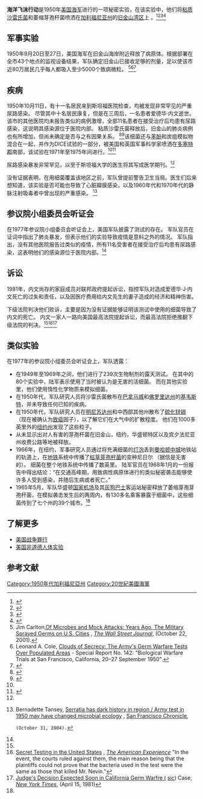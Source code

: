 '''海洋飞沫行动'''是1950年[[美國海軍|美国海军]]进行的一项秘密实验，在该实验中，他们将[[黏质沙雷菌|粘质沙雷氏菌]]和萎缩芽孢杆菌喷洒在[[加利福尼亚州|加利福尼亚州]]的[[舊金山灣區|旧金山湾区]]上 。<ref>{{Cite web|last=Thompson|first=Helen|title=In 1950, the U.S. Released a Bioweapon in San Francisco|url=https://www.smithsonianmag.com/smart-news/1950-us-released-bioweapon-san-francisco-180955819/|access-date=2021-06-11|website=Smithsonian Magazine|language=en|archive-date=2021-12-18|archive-url=https://web.archive.org/web/20211218021846/https://www.smithsonianmag.com/smart-news/1950-us-released-bioweapon-san-francisco-180955819/|dead-url=no}}</ref><ref>{{Cite web|title=Blood & Fog: The Military's Germ Warfare Tests in San Francisco|url=https://www.discovermagazine.com/health/blood-and-fog-the-militarys-germ-warfare-tests-in-san-francisco|access-date=2021-06-11|website=Discover Magazine|language=en|archive-date=2021-11-20|archive-url=https://web.archive.org/web/20211120204231/https://www.discovermagazine.com/health/blood-and-fog-the-militarys-germ-warfare-tests-in-san-francisco|dead-url=no}}</ref><ref>{{Cite web|last=Tansey|first=Bernadette|date=2004-10-31|title=Serratia has dark history in region / Army test in 1950 may have changed microbial ecology|url=https://www.sfgate.com/health/article/Serratia-has-dark-history-in-region-Army-test-2677623.php|access-date=2021-06-11|website=SFGATE|language=en-US|archive-date=2020-02-15|archive-url=https://web.archive.org/web/20200215002434/https://www.sfgate.com/health/article/Serratia-has-dark-history-in-region-Army-test-2677623.php|dead-url=no}}</ref><ref>{{Cite web|last=Bentley|first=Michelle|title=The US has a history of testing biological weapons on the public – were infected ticks used too?|url=http://theconversation.com/the-us-has-a-history-of-testing-biological-weapons-on-the-public-were-infected-ticks-used-too-120638|access-date=2021-06-11|website=The Conversation|language=en|archive-date=2021-11-28|archive-url=https://web.archive.org/web/20211128154301/https://theconversation.com/the-us-has-a-history-of-testing-biological-weapons-on-the-public-were-infected-ticks-used-too-120638|dead-url=no}}</ref>

== 军事实验 ==
1950年9月20日至27日，美国海军在旧金山海岸附近释放了病原体。根据部署在全市43个地点的监视设备结果，军队确定旧金山已接收足够的剂量，足以使该市近80万居民几乎每人都吸入至少5000个致病微粒。 <ref name="wall">Jim Carlton,[https://www.wsj.com/articles/SB1003703226697496080 Of Microbes and Mock Attacks: Years Ago, The Military Sprayed Germs on U.S. Cities] {{Wayback|url=https://www.wsj.com/articles/SB1003703226697496080 |date=20200510170927 }},  ''[[The_Wall_Street_Journal|The Wall Street Journal]]'', (October 22, 2001).</ref><ref>Leonard A. Cole, [[iarchive:isbn_9780822630012/page/77|Clouds of Secrecy: The Army's Germ Warfare Tests Over Populated Areas]] - Special Report No. 142: "Biological Warfare Trials at San Francisco, California, 20–27 September 1950".</ref><ref name="Price">{{Cite web|title=How the U.S. Government Tested Biological Warfare on America|url=http://priceonomics.com/how-the-us-government-tested-biological-warfare-on/|accessdate=19 July 2016|date=October 30, 2014|publisher=[[Priceonomics|Priceonomics]]|archive-date=2020-06-11|archive-url=https://web.archive.org/web/20200611210854/https://priceonomics.com/how-the-us-government-tested-biological-warfare-on/|dead-url=no}}</ref> 

== 疾病 ==
1950年10月11日，有十一名居民来到斯坦福医院检查，均被发现非常罕见的严重尿路感染。 尽管其中十名居民康复，但是在三周后，一名患者爱德华·内文逝世。 该市的其他医院均未报告类似的病例激增，全部11名患者在接受治疗后均患有尿路感染，这说明其感染源位于医院内部。  粘质沙雷氏菌释放后，旧金山的肺炎病例也有所增加，但尚未确定是否与之有因果关系。 <ref>{{Cite book|last=Cole, Leonard A.|title=Clouds of Secrecy: The Army's Germ-Warfare Tests Over Populated Areas. (Foreword by Alan Cranston.)|edition=|location=Totowa, New Jersey|publisher=Rowman & Littlefield.|year=1988|isbn=0-8476-7579-3|url=https://archive.org/details/cloudsofsecrecya00cole}}</ref><ref>{{Cite book|last=Regis, Ed|title=The Biology of Doom : America's Secret Germ Warfare Project.|edition=|publisher=Diane Publishing Company.|year=|isbn=0-7567-5686-3}}</ref>该细菌还与[[苯酚|苯酚]]和炭疽模拟物混合在一起，并作为DICE试验的一部分，被美国和英国军事科学家喷洒在[[多塞特郡|多塞特郡]]南部，该试验在1971年至1975年间进行。<ref name="wall"/><ref>{{Cite news|title=Millions were in germ war tests|first=Antony|author=Barnett|url=https://www.theguardian.com/politics/2002/apr/21/uk.medicalscience|work=The Guardian|date=2002-04-21|accessdate=27 October 2012|archive-date=2020-08-20|archive-url=https://web.archive.org/web/20200820062147/https://www.theguardian.com/politics/2002/apr/21/uk.medicalscience|dead-url=no}}</ref> 

尿路感染暴发非常罕见，以至于斯坦福大学的医生将其写成医学期刊。<ref name="Price"/>

没有证据表明，在用细菌覆盖该地区之前，军队曾提前警告卫生当局。医生们后来想知道，该实验是否可能也导致了心脏瓣膜感染，以及1960年代和1970年代的静脉注射吸毒者中曾出现的严重感染。 <ref>Bernadette Tansey, [http://www.sfgate.com/health/article/Serratia-has-dark-history-in-region-Army-test-2677623.php Serratia has dark history in region / Army test in 1950 may have changed microbial ecology] {{Wayback|url=http://www.sfgate.com/health/article/Serratia-has-dark-history-in-region-Army-test-2677623.php |date=20200215002434 }}, [[San_Francisco_Chronicle|San Francisco Chronicle]], 
 (October 31, 2004).</ref> 

== 参议院小组委员会听证会 ==
在1977年参议院小组委员会听证会上，美国军队披露了测试的存在。 军队官员在证词中指出了肺炎暴发，但表示他们的实验导致疫情是意料之外的情况。 军队指出，没有其他医院报告过类似的疫情，所有11名受害者在接受治疗后均患有尿路感染，这表明他们的感染源位于医院内部。<ref name="wall"/>  

== 诉讼 ==
1981年，内文尚存的家庭成员对联邦政府提起诉讼，指控军队对造成爱德华·J·内文死亡的过失和责任，以及因医疗费用给内文先生的妻子造成的经济和精神伤害。 

下级法院判决他们败诉，主要是因为没有证据能够证明该测试中使用的细菌导致了内文的死亡。 内文一家人一路向美国最高法院提起诉讼，而最高法院拒绝推翻下级法院的判决。<ref name="wall"/><ref>[https://www.pbs.org/wgbh/americanexperience/features/general-article/weapon-secret-testing/ Secret Testing in the United States] {{Wayback|url=https://www.pbs.org/wgbh/americanexperience/features/general-article/weapon-secret-testing/ |date=20170227132706 }}, ''[[The_American_Experience|The American Experience]]'' "In the event, the courts ruled against them, the main reason being that the plaintiffs could not prove that the bacteria used in the test were the same as those that killed Mr. Nevin."</ref><ref>[https://www.nytimes.com/1981/04/15/us/judge-s-decision-expected-soon-in-california-germ-warfre-case.html Judge's Decision Expected Soon in California Germ Warfre (] {{Wayback|url=https://www.nytimes.com/1981/04/15/us/judge-s-decision-expected-soon-in-california-germ-warfre-case.html |date=20200602101208 }}[[sic|sic]]<span>) Case</span>, ''[[New_York_Times|New York Times]]'', (April 15, 1981)</ref> 

== 类似实验 ==
在1977年的参议院小组委员会听证会上，军队透露： 

* 在1949年至1969年之间，他们进行了239次生物制剂的露天测试。 在其中的80个实验中，陆军表示使用了当时被认为是无害的活细菌。 而在其他实验里，他们使用惰性化学物质来模拟细菌。 
* 在1950年代，军队研究人员将沙雷氏菌散布在[[巴拿马城_(佛罗里达州)|巴拿马城]]和[[佛罗里达州|佛罗里达州]]的[[基韋斯特_(佛羅里達州)|基韦斯特]]，并未导致任何已知的疾病。 
* 在1950年代，军队研究人员在[[明尼蘇達州|明尼苏达州]]和中西部其他州散布了[[硫化镉锌|硫化锌镉]] （现在被确认为[[癌症|致癌]]因子），以了解它们在大气中的扩散程度。 他们在1000多英里外的[[纽约州|纽约州]]发现了这些粒子。 
* 从未显示出对人有害的芽孢杆菌在旧金山，纽约，华盛顿特区以及宾夕法尼亚州收费公路等地被释放。 
* 1966年，在纽约，军事研究人员通过将充满细菌的[[電光源|灯泡]]丢到[[曼哈頓中城|曼哈顿中城]]地铁站的轨道上，在[[紐約地鐵|地铁]]系统中传播了[[枯草桿菌|枯草芽孢杆菌]]的变种尼日尔 （据信是无害的）。 细菌在整个地铁系统中传播了数英里。 陆军官员在1968年1月的一份报告中得出结论：“在交通高峰期，用致病性病原体进行的类似秘密袭击能够使许多人受到感染，并随后生病或者死亡。” 
* 1965年5月，军队华盛顿[[罗纳德·里根华盛顿国家机场|国家机场]]及其[[灰狗巴士|灰狗巴士]]客运站秘密释放了萎缩芽孢芽孢杆菌，在模拟袭击发生后的两周内，有130多名乘客暴露于细菌中，这些细菌传到了七个州的39个城市。<ref name="wall"/>  

== 了解更多 ==

* [[美国战争罪行|美国战争罪行]] 
* [[美國非道德人體實驗|美国非道德人体实验]] 

== 参考文献 ==
{{Reflist|30em}}
[[Category:1950年代加利福尼亞州|Category:1950年代加利福尼亞州]]
[[Category:20世紀美國海軍|Category:20世紀美國海軍]]